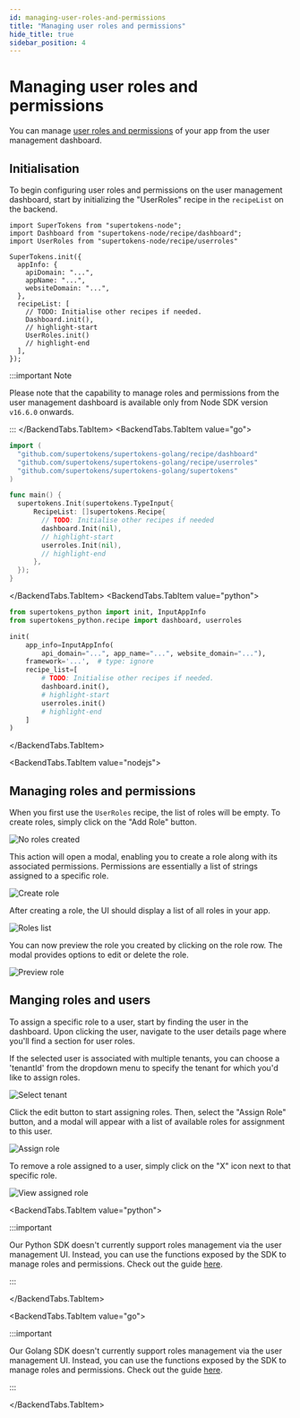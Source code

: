 ```yaml
---
id: managing-user-roles-and-permissions
title: "Managing user roles and permissions"
hide_title: true
sidebar_position: 4
---
```



# Managing user roles and permissions

You can manage [user roles and permissions](/docs/additional-verification/user-roles/introduction) of your app from the user management dashboard.

## Initialisation

To begin configuring user roles and permissions on the user management dashboard, start by initializing the "UserRoles" recipe in the `recipeList` on the backend.

<BackendTabs>
<BackendTabs.TabItem value="nodejs">

```tsx
import SuperTokens from "supertokens-node";
import Dashboard from "supertokens-node/recipe/dashboard";
import UserRoles from "supertokens-node/recipe/userroles"

SuperTokens.init({
  appInfo: {
    apiDomain: "...",
    appName: "...",
    websiteDomain: "...",
  },
  recipeList: [
    // TODO: Initialise other recipes if needed.
    Dashboard.init(),
    // highlight-start
    UserRoles.init()
    // highlight-end
  ],
});
```
:::important Note

Please note that the capability to manage roles and permissions from the user management dashboard is available only from Node SDK version `v16.6.0` onwards.

:::
</BackendTabs.TabItem>
<BackendTabs.TabItem value="go">

```go
import (
  "github.com/supertokens/supertokens-golang/recipe/dashboard"
  "github.com/supertokens/supertokens-golang/recipe/userroles"
  "github.com/supertokens/supertokens-golang/supertokens"
)

func main() {
  supertokens.Init(supertokens.TypeInput{
      RecipeList: []supertokens.Recipe{
        // TODO: Initialise other recipes if needed
        dashboard.Init(nil),
        // highlight-start
        userroles.Init(nil),
        // highlight-end
      },
  });
}
```

</BackendTabs.TabItem>
<BackendTabs.TabItem value="python">


```python
from supertokens_python import init, InputAppInfo
from supertokens_python.recipe import dashboard, userroles

init(
    app_info=InputAppInfo(
        api_domain="...", app_name="...", website_domain="..."),
    framework='...',  # type: ignore
    recipe_list=[
        # TODO: Initialise other recipes if needed.
        dashboard.init(),
        # highlight-start
        userroles.init()
        # highlight-end
    ]
)
```
</BackendTabs.TabItem>
</BackendTabs>

<BackendTabs>

<BackendTabs.TabItem value="nodejs">

## Managing roles and permissions

When you first use the `UserRoles` recipe, the list of roles will be empty. To create roles, simply click on the "Add Role" button.

<img src="/img/dashboard/no-roles-created.png" alt="No roles created"/>

This action will open a modal, enabling you to create a role along with its associated permissions. Permissions are essentially a list of strings assigned to a specific role.

<img src="/img/dashboard/create-role.png" alt="Create role"/>

After creating a role, the UI should display a list of all roles in your app.

<img src="/img/dashboard/roles-list.png" alt="Roles list"/>

You can now preview the role you created by clicking on the role row. The modal provides options to edit or delete the role.

<img src="/img/dashboard/preview-role.png" alt="Preview role"/>

## Manging roles and users

To assign a specific role to a user, start by finding the user in the dashboard. Upon clicking the user, navigate to the user details page where you'll find a section for user roles.

If the selected user is associated with multiple tenants, you can choose a 'tenantId' from the dropdown menu to specify the tenant for which you'd like to assign roles.

<img src="/img/dashboard/select-tenant.png" alt="Select tenant"/>

Click the edit button to start assigning roles. Then, select the "Assign Role" button, and a modal will appear with a list of available roles for assignment to this user.

<img src="/img/dashboard/assign-role.png" alt="Assign role"/>

To remove a role assigned to a user, simply click on the "X" icon next to that specific role.

<img src="/img/dashboard/view-assigned-roles.png" alt="View assigned role"/>
</BackendTabs.TabItem>

<BackendTabs.TabItem value="python">

:::important

Our Python SDK doesn't currently support roles management via the user management UI. Instead, you can use the functions exposed by the SDK to manage roles and permissions. Check out the guide [here](/docs/userroles/introduction).

:::

</BackendTabs.TabItem>

<BackendTabs.TabItem value="go">

:::important

Our Golang SDK doesn't currently support roles management via the user management UI. Instead, you can use the functions exposed by the SDK to manage roles and permissions. Check out the guide [here](/docs/userroles/introduction).

:::

</BackendTabs.TabItem>

</BackendTabs>

